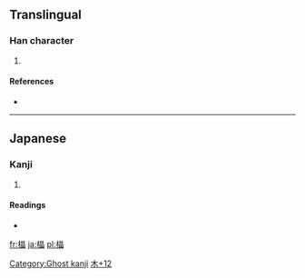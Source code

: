 ==Translingual==

===Han character===
{{Han char|rn=75|rad=木|as=12|sn=16|four=|canj=木日日日 (DAAA)}}

# {{defn|Han|sort=木12}}

====References====
* {{Han ref|kx=0555.311|hdz=21291.111|uh=6A78|ud=27256}}

----

==Japanese==

===Kanji===
{{ja-kanji|grade=|rs=木12}}

# {{defn|Japanese|sort=木12}}

====Readings====
* {{ja-readings|on=[[しょう]] (shō)|kun=}}

[[Category:Ghost kanji]]
[[Category:Japanese-only CJKV Characters|木+12]]

[[fr:橸]]
[[ja:橸]]
[[pl:橸]]